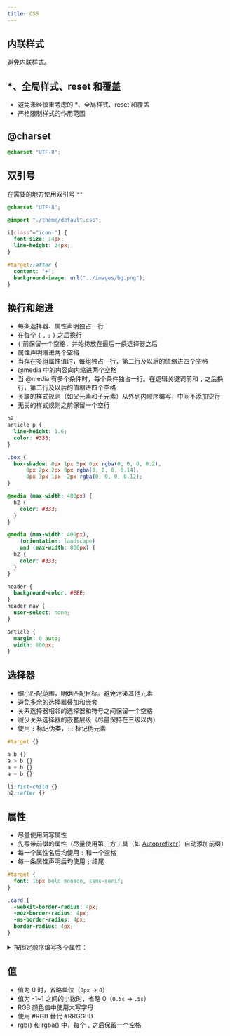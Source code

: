 ```yaml
---
title: CSS
---
```


## 内联样式

避免内联样式。

## *、全局样式、reset 和覆盖

+ 避免未经慎重考虑的 *、全局样式、reset 和覆盖
+ 严格限制样式的作用范围

## @charset

``` css
@charset "UTF-8";
```

## 双引号

在需要的地方使用双引号 `""`

``` css
@charset "UTF-8";

@import "./theme/default.css";

i[class^="icon-"] {
  font-size: 14px;
  line-height: 24px;
}

#target::after {
  content: "+";
  background-image: url("../images/bg.png");
}
```

## 换行和缩进

+ 每条选择器、属性声明独占一行
+ 在每个 `{` `,` `;` `}` 之后换行
+ `{` 前保留一个空格，并始终放在最后一条选择器之后
+ 属性声明缩进两个空格
+ 当存在多组属性值时，每组独占一行，第二行及以后的值缩进四个空格
+ @media 中的内容向内缩进两个空格
+ 当 @media 有多个条件时，每个条件独占一行。在逻辑关键词前和 `,` 之后换行，第二行及以后的值缩进四个空格
+ 关联的样式规则（如父元素和子元素）从外到内顺序编写，中间不添加空行
+ 无关的样式规则之前保留一个空行

``` css
h2,
article p {
  line-height: 1.6;
  color: #333;
}

.box {
  box-shadow: 0px 1px 5px 0px rgba(0, 0, 0, 0.2),
      0px 2px 2px 0px rgba(0, 0, 0, 0.14),
      0px 3px 1px -2px rgba(0, 0, 0, 0.12);
}

@media (max-width: 400px) {
  h2 {
    color: #333;
  }
}

@media (max-width: 400px),
    (orientation: landscape)
    and (max-width: 800px) {
  h2 {
    color: #333;
  }
}

header {
  background-color: #EEE;
}
header nav {
  user-select: none;
}

article {
  margin: 0 auto;
  width: 800px;
}
```

## 选择器

+ 缩小匹配范围，明确匹配目标。避免污染其他元素
+ 避免多余的选择器叠加和嵌套
+ 关系选择器相邻的选择器和符号之间保留一个空格
+ 减少关系选择器的嵌套层级（尽量保持在三级以内）
+ 使用 `:` 标记伪类，`::` 标记伪元素

``` css
#target {}

a b {}
a > b {}
a + b {}
a ~ b {}

li:fist-child {}
h2::after {}
```

## 属性

+ 尽量使用简写属性
+ 先写带前缀的属性（尽量使用第三方工具（如 [Autoprefixer](https://github.com/postcss/autoprefixer)）自动添加前缀）
+ 每一个属性名后均使用 `:` 和一个空格
+ 每一条属性声明后均使用 `;` 结尾

``` css
#target {
  font: 16px bold monaco, sans-serif;
}

.card {
  -webkit-border-radius: 4px;
  -moz-border-radius: 4px;
  -ms-border-radius: 4px;
  border-radius: 4px;
}
```

<details>
<summary>按固定顺序编写多个属性：</summary>
+ content
+ 盒模型
  + display
  + box-sizing
  + margin
  + border
  + border-radius
  + padding
  + width
  + min-width
  + max-width
  + height
  + min-height
  + max-height
  + overflow
+ 弹性盒模型
  + 弹性容器
    + flex-direction
    + flex-wrap
    + flex-flow
    + justify-content
    + align-content
    + align-items
    + align-self
  + 弹性子元素
    + order
    + flex
    + flex-grow
    + flex-shrink
    + flex-basis
+ 定位
  + position
  + top
  + right
  + bottom
  + left
  + z-index
+ 浮动
  + float
  + clear
+ 装饰性样式
  + 边框背景图
    + border-image
    + border-image-source
    + border-image-slice
    + border-image-width
    + border-image-outset
    + border-image-repeat
  + 轮廓
    + outline
    + outline-width
    + outline-color
    + outline-style
    + outline-offset
  + 圆角
    + border-radius
    + border-top-left-radius
    + border-top-right-radius
    + border-bottom-right-radius
    + border-bottom-left-radius
  + 背景
    + background
    + background-image
    + background-position
    + background-size
    + background-repeat
    + background-attachment
    + background-origin
    + background-clip
    + background-color
  + box-shadow
  + opacity
+ 元素特定属性
  + 列表
    + list-style
    + list-style-type
    + list-style-position
    + list-style-image
  + 表格
    + caption-side
    + border-collapse
    + border-spacing
    + empty-cells
+ 字体和文本
  + 字体
    + font
    + font-family
    + font-size
    + font-style
    + font-weight
    + line-height
  + 文本
    + direction
    + letter-spacing
    + word-spacing
    + white-space
    + word-break
    + text-align
    + text-justify
    + text-indent
    + text-transform
    + text-overflow
    + word-wrap
    + user-select
  + 装饰性样式
    + color
    + text-decoration
    + text-shadow
+ transform
+ 过渡
  + transition
  + transition-property
  + transition-duration
  + transition-timing-function
  + transition-delay
+ 动画
  + animation
  + animation-name
  + animation-duration
  + animation-timing-function
  + animation-iteration-count
  + animation-direction
  + animation-play-state
  + animation-fill-mode
+ 其他
  + visibility
  + resize
  + cursor
  + filter
  + vertical-align
</details>

## 值

+ 值为 0 时，省略单位（`0px` -> `0`）
+ 值为 -1~1 之间的小数时，省略 0（`0.5s` -> `.5s`）
+ RGB 颜色值中使用大写字母
+ 使用 #RGB 替代 #RRGGBB
+ rgb() 和 rgba() 中，每个 `,` 之后保留一个空格
